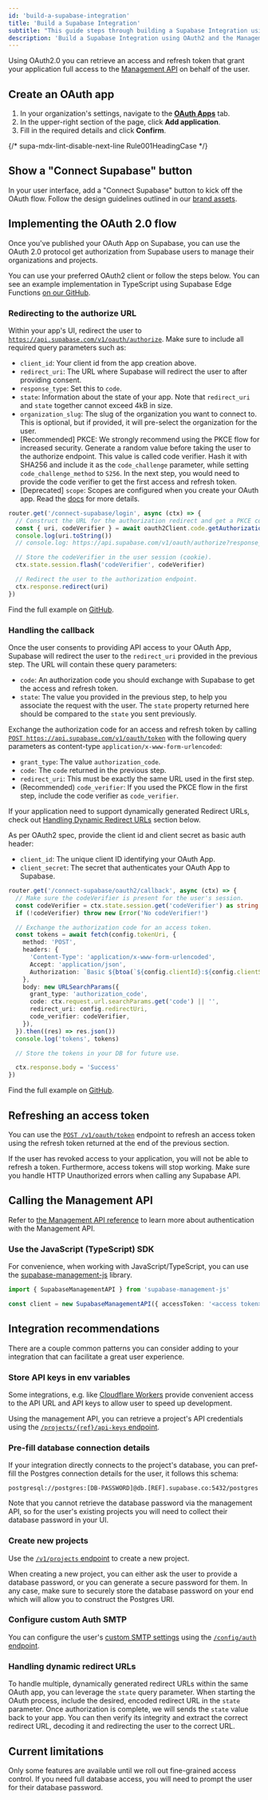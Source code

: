 ```yaml
---
id: 'build-a-supabase-integration'
title: 'Build a Supabase Integration'
subtitle: "This guide steps through building a Supabase Integration using OAuth2 and the management API, allowing you to manage users' organizations and projects on their behalf."
description: 'Build a Supabase Integration using OAuth2 and the Management API.'
---
```


Using OAuth2.0 you can retrieve an access and refresh token that grant your application full access to the [Management API](/docs/reference/api/introduction) on behalf of the user.

## Create an OAuth app

1. In your organization's settings, navigate to the [**OAuth Apps**](/dashboard/org/_/apps) tab.
2. In the upper-right section of the page, click **Add application**.
3. Fill in the required details and click **Confirm**.

{/* supa-mdx-lint-disable-next-line Rule001HeadingCase */}

## Show a "Connect Supabase" button

In your user interface, add a "Connect Supabase" button to kick off the OAuth flow. Follow the design guidelines outlined in our [brand assets](/brand-assets).

## Implementing the OAuth 2.0 flow

Once you've published your OAuth App on Supabase, you can use the OAuth 2.0 protocol get authorization from Supabase users to manage their organizations and projects.

You can use your preferred OAuth2 client or follow the steps below. You can see an example implementation in TypeScript using Supabase Edge Functions [on our GitHub](https://github.com/supabase/supabase/tree/master/examples/edge-functions/supabase/functions/connect-supabase).

### Redirecting to the authorize URL

Within your app's UI, redirect the user to [`https://api.supabase.com/v1/oauth/authorize`](https://api.supabase.com/api/v1#tag/oauth/GET/v1/oauth/authorize). Make sure to include all required query parameters such as:

- `client_id`: Your client id from the app creation above.
- `redirect_uri`: The URL where Supabase will redirect the user to after providing consent.
- `response_type`: Set this to `code`.
- `state`: Information about the state of your app. Note that `redirect_uri` and `state` together cannot exceed 4kB in size.
- `organization_slug`: The slug of the organization you want to connect to. This is optional, but if provided, it will pre-select the organization for the user.
- [Recommended] PKCE: We strongly recommend using the PKCE flow for increased security. Generate a random value before taking the user to the authorize endpoint. This value is called code verifier. Hash it with SHA256 and include it as the `code_challenge` parameter, while setting `code_challenge_method` to `S256`. In the next step, you would need to provide the code verifier to get the first access and refresh token.
- [Deprecated] `scope`: Scopes are configured when you create your OAuth app. Read the [docs](/docs/guides/platform/oauth-apps/oauth-scopes) for more details.

```ts
router.get('/connect-supabase/login', async (ctx) => {
  // Construct the URL for the authorization redirect and get a PKCE codeVerifier.
  const { uri, codeVerifier } = await oauth2Client.code.getAuthorizationUri()
  console.log(uri.toString())
  // console.log: https://api.supabase.com/v1/oauth/authorize?response_type=code&client_id=7673bde9-be72-4d75-bd5e-b0dba2c49b38&redirect_uri=http%3A%2F%2Flocalhost%3A54321%2Ffunctions%2Fv1%2Fconnect-supabase%2Foauth2%2Fcallback&scope=all&code_challenge=jk06R69S1bH9dD4td8mS5kAEFmEbMP5P0YrmGNAUVE0&code_challenge_method=S256

  // Store the codeVerifier in the user session (cookie).
  ctx.state.session.flash('codeVerifier', codeVerifier)

  // Redirect the user to the authorization endpoint.
  ctx.response.redirect(uri)
})
```

Find the full example on [GitHub](https://github.com/supabase/supabase/tree/master/examples/edge-functions/supabase/functions/connect-supabase).

### Handling the callback

Once the user consents to providing API access to your OAuth App, Supabase will redirect the user to the `redirect_uri` provided in the previous step. The URL will contain these query parameters:

- `code`: An authorization code you should exchange with Supabase to get the access and refresh token.
- `state`: The value you provided in the previous step, to help you associate the request with the user. The `state` property returned here should be compared to the `state` you sent previously.

Exchange the authorization code for an access and refresh token by calling [`POST https://api.supabase.com/v1/oauth/token`](https://api.supabase.com/api/v1#tag/oauth/POST/v1/oauth/token) with the following query parameters as content-type `application/x-www-form-urlencoded`:

- `grant_type`: The value `authorization_code`.
- `code`: The `code` returned in the previous step.
- `redirect_uri`: This must be exactly the same URL used in the first step.
- (Recommended) `code_verifier`: If you used the PKCE flow in the first step, include the code verifier as `code_verifier`.

<Admonition type="note">

If your application need to support dynamically generated Redirect URLs, check out [Handling Dynamic Redirect URLs](#handling-dynamic-redirect-urls) section below.

</Admonition>

As per OAuth2 spec, provide the client id and client secret as basic auth header:

- `client_id`: The unique client ID identifying your OAuth App.
- `client_secret`: The secret that authenticates your OAuth App to Supabase.

```ts
router.get('/connect-supabase/oauth2/callback', async (ctx) => {
  // Make sure the codeVerifier is present for the user's session.
  const codeVerifier = ctx.state.session.get('codeVerifier') as string
  if (!codeVerifier) throw new Error('No codeVerifier!')

  // Exchange the authorization code for an access token.
  const tokens = await fetch(config.tokenUri, {
    method: 'POST',
    headers: {
      'Content-Type': 'application/x-www-form-urlencoded',
      Accept: 'application/json',
      Authorization: `Basic ${btoa(`${config.clientId}:${config.clientSecret}`)}`,
    },
    body: new URLSearchParams({
      grant_type: 'authorization_code',
      code: ctx.request.url.searchParams.get('code') || '',
      redirect_uri: config.redirectUri,
      code_verifier: codeVerifier,
    }),
  }).then((res) => res.json())
  console.log('tokens', tokens)

  // Store the tokens in your DB for future use.

  ctx.response.body = 'Success'
})
```

Find the full example on [GitHub](https://github.com/supabase/supabase/tree/master/examples/edge-functions/supabase/functions/connect-supabase).

## Refreshing an access token

You can use the [`POST /v1/oauth/token`](https://api.supabase.com/api/v1#tag/oauth/POST/v1/oauth/token) endpoint to refresh an access token using the refresh token returned at the end of the previous section.

If the user has revoked access to your application, you will not be able to refresh a token. Furthermore, access tokens will stop working. Make sure you handle HTTP Unauthorized errors when calling any Supabase API.

## Calling the Management API

Refer to [the Management API reference](/docs/reference/api/introduction#authentication) to learn more about authentication with the Management API.

### Use the JavaScript (TypeScript) SDK

For convenience, when working with JavaScript/TypeScript, you can use the [supabase-management-js](https://github.com/supabase-community/supabase-management-js#supabase-management-js) library.

```ts
import { SupabaseManagementAPI } from 'supabase-management-js'

const client = new SupabaseManagementAPI({ accessToken: '<access token>' })
```

## Integration recommendations

There are a couple common patterns you can consider adding to your integration that can facilitate a great user experience.

### Store API keys in env variables

Some integrations, e.g. like [Cloudflare Workers](/partners/integrations/cloudflare-workers) provide convenient access to the API URL and API keys to allow user to speed up development.

Using the management API, you can retrieve a project's API credentials using the [`/projects/{ref}/api-keys` endpoint](https://api.supabase.com/api/v1#/projects/getProjectApiKeys).

### Pre-fill database connection details

If your integration directly connects to the project's database, you can pref-fill the Postgres connection details for the user, it follows this schema:

```
postgresql://postgres:[DB-PASSWORD]@db.[REF].supabase.co:5432/postgres
```

Note that you cannot retrieve the database password via the management API, so for the user's existing projects you will need to collect their database password in your UI.

### Create new projects

Use the [`/v1/projects` endpoint](https://api.supabase.com/api/v1#/projects/createProject) to create a new project.

When creating a new project, you can either ask the user to provide a database password, or you can generate a secure password for them. In any case, make sure to securely store the database password on your end which will allow you to construct the Postgres URI.

### Configure custom Auth SMTP

You can configure the user's [custom SMTP settings](/docs/guides/auth/auth-smtp) using the [`/config/auth` endpoint](https://api.supabase.com/api/v1#/projects%20config/updateV1AuthConfig).

### Handling dynamic redirect URLs

To handle multiple, dynamically generated redirect URLs within the same OAuth app, you can leverage the `state` query parameter. When starting the OAuth process, include the desired, encoded redirect URL in the `state` parameter.
Once authorization is complete, we will sends the `state` value back to your app. You can then verify its integrity and extract the correct redirect URL, decoding it and redirecting the user to the correct URL.

## Current limitations

Only some features are available until we roll out fine-grained access control. If you need full database access, you will need to prompt the user for their database password.
